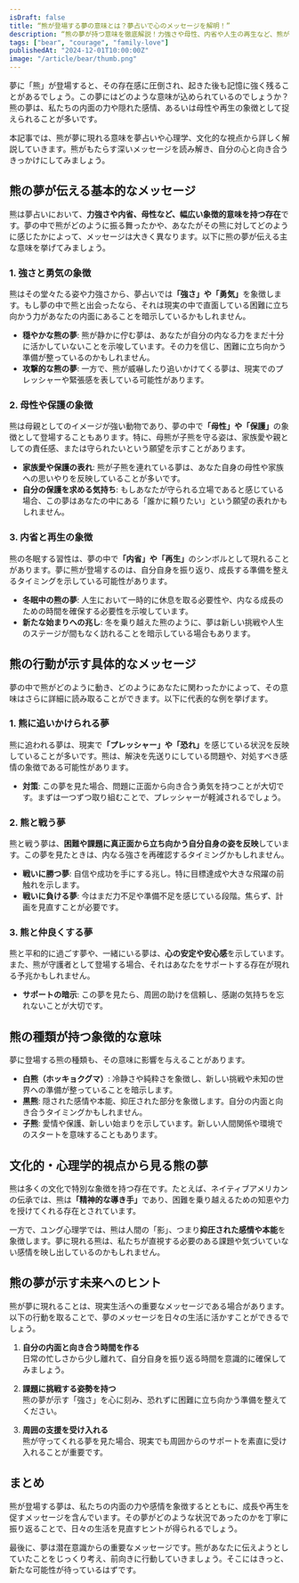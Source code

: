 ```yaml
---
isDraft: false
title: “熊が登場する夢の意味とは？夢占いで心のメッセージを解明！”
description: “熊の夢が持つ意味を徹底解説！力強さや母性、内省や人生の再生など、熊が象徴する深層心理を夢占いの視点から紐解きます。未来へのヒントもお届けします。”
tags: ["bear", "courage", "family-love"]
publishedAt: "2024-12-01T10:00:00Z"
image: "/article/bear/thumb.png"
---
```


夢に「熊」が登場すると、その存在感に圧倒され、起きた後も記憶に強く残ることがあるでしょう。この夢にはどのような意味が込められているのでしょうか？熊の夢は、私たちの内面の力や隠れた感情、あるいは母性や再生の象徴として捉えられることが多いです。

本記事では、熊が夢に現れる意味を夢占いや心理学、文化的な視点から詳しく解説していきます。熊がもたらす深いメッセージを読み解き、自分の心と向き合うきっかけにしてみましょう。

<TableOfContents />

## 熊の夢が伝える基本的なメッセージ

熊は夢占いにおいて、<strong>力強さや内省、母性など、幅広い象徴的意味を持つ存在</strong>です。夢の中で熊がどのように振る舞ったかや、あなたがその熊に対してどのように感じたかによって、メッセージは大きく異なります。以下に熊の夢が伝える主な意味を挙げてみましょう。

### 1. 強さと勇気の象徴

熊はその堂々たる姿や力強さから、夢占いでは<strong>「強さ」や「勇気」</strong>を象徴します。もし夢の中で熊と出会ったなら、それは現実の中で直面している困難に立ち向かう力があなたの内面にあることを暗示しているかもしれません。

- <strong>穏やかな熊の夢</strong>:
  熊が静かに佇む夢は、あなたが自分の内なる力をまだ十分に活かしていないことを示唆しています。その力を信じ、困難に立ち向かう準備が整っているのかもしれません。
- <strong>攻撃的な熊の夢</strong>:
  一方で、熊が威嚇したり追いかけてくる夢は、現実でのプレッシャーや緊張感を表している可能性があります。

### 2. 母性や保護の象徴

熊は母親としてのイメージが強い動物であり、夢の中で<strong>「母性」や「保護」</strong>の象徴として登場することもあります。特に、母熊が子熊を守る姿は、家族愛や親としての責任感、または守られたいという願望を示すことがあります。

- <strong>家族愛や保護の表れ</strong>:
  熊が子熊を連れている夢は、あなた自身の母性や家族への思いやりを反映していることが多いです。
- <strong>自分の保護を求める気持ち</strong>:
  もしあなたが守られる立場であると感じている場合、この夢はあなたの中にある「誰かに頼りたい」という願望の表れかもしれません。

### 3. 内省と再生の象徴

熊の冬眠する習性は、夢の中で<strong>「内省」や「再生」</strong>のシンボルとして現れることがあります。夢に熊が登場するのは、自分自身を振り返り、成長する準備を整えるタイミングを示している可能性があります。

- <strong>冬眠中の熊の夢</strong>:
  人生において一時的に休息を取る必要性や、内なる成長のための時間を確保する必要性を示唆しています。
- <strong>新たな始まりへの兆し</strong>:
  冬を乗り越えた熊のように、夢は新しい挑戦や人生のステージが間もなく訪れることを暗示している場合もあります。

## 熊の行動が示す具体的なメッセージ

夢の中で熊がどのように動き、どのようにあなたに関わったかによって、その意味はさらに詳細に読み取ることができます。以下に代表的な例を挙げます。

### 1. 熊に追いかけられる夢

熊に追われる夢は、現実で<strong>「プレッシャー」や「恐れ」</strong>を感じている状況を反映していることが多いです。熊は、解決を先送りにしている問題や、対処すべき感情の象徴である可能性があります。

- <strong>対策</strong>:
  この夢を見た場合、問題に正面から向き合う勇気を持つことが大切です。まずは一つずつ取り組むことで、プレッシャーが軽減されるでしょう。

### 2. 熊と戦う夢

熊と戦う夢は、<strong>困難や課題に真正面から立ち向かう自分自身の姿を反映</strong>しています。この夢を見たときは、内なる強さを再確認するタイミングかもしれません。

- <strong>戦いに勝つ夢</strong>: 自信や成功を手にする兆し。特に目標達成や大きな飛躍の前触れを示します。
- <strong>戦いに負ける夢</strong>: 今はまだ力不足や準備不足を感じている段階。焦らず、計画を見直すことが必要です。

### 3. 熊と仲良くする夢

熊と平和的に過ごす夢や、一緒にいる夢は、<strong>心の安定や安心感</strong>を示しています。また、熊が守護者として登場する場合、それはあなたをサポートする存在が現れる予兆かもしれません。

- <strong>サポートの暗示</strong>: この夢を見たら、周囲の助けを信頼し、感謝の気持ちを忘れないことが大切です。

## 熊の種類が持つ象徴的な意味

夢に登場する熊の種類も、その意味に影響を与えることがあります。

- <strong>白熊（ホッキョクグマ）</strong>:
  冷静さや純粋さを象徴し、新しい挑戦や未知の世界への準備が整っていることを暗示します。
- <strong>黒熊</strong>: 隠された感情や本能、抑圧された部分を象徴します。自分の内面と向き合うタイミングかもしれません。
- <strong>子熊</strong>:
  愛情や保護、新しい始まりを示しています。新しい人間関係や環境でのスタートを意味することもあります。

## 文化的・心理学的視点から見る熊の夢

熊は多くの文化で特別な象徴を持つ存在です。たとえば、ネイティブアメリカンの伝承では、熊は<strong>「精神的な導き手」</strong>であり、困難を乗り越えるための知恵や力を授けてくれる存在とされています。

一方で、ユング心理学では、熊は人間の「影」、つまり<strong>抑圧された感情や本能</strong>を象徴します。夢に現れる熊は、私たちが直視する必要のある課題や気づいていない感情を映し出しているのかもしれません。

## 熊の夢が示す未来へのヒント

熊が夢に現れることは、現実生活への重要なメッセージである場合があります。以下の行動を取ることで、夢のメッセージを日々の生活に活かすことができるでしょう。

1. <strong>自分の内面と向き合う時間を作る</strong>
   <br />
   日常の忙しさから少し離れて、自分自身を振り返る時間を意識的に確保してみましょう。

2. <strong>課題に挑戦する姿勢を持つ</strong>
   <br />
   熊の夢が示す「強さ」を心に刻み、恐れずに困難に立ち向かう準備を整えてください。

3. <strong>周囲の支援を受け入れる</strong>
   <br />
   熊が守ってくれる夢を見た場合、現実でも周囲からのサポートを素直に受け入れることが重要です。

## まとめ

熊が登場する夢は、私たちの内面の力や感情を象徴するとともに、成長や再生を促すメッセージを含んでいます。その夢がどのような状況であったのかを丁寧に振り返ることで、日々の生活を見直すヒントが得られるでしょう。

最後に、夢は潜在意識からの重要なメッセージです。熊があなたに伝えようとしていたことをじっくり考え、前向きに行動していきましょう。そこにはきっと、新たな可能性が待っているはずです。

